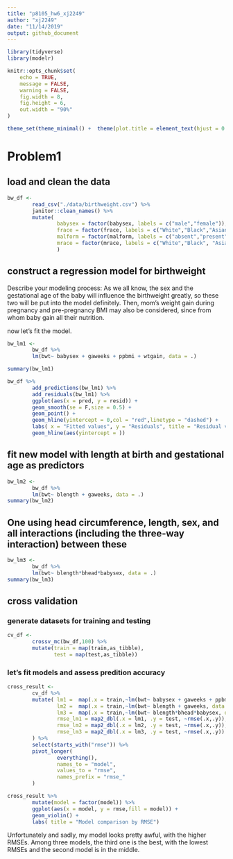 ```yaml
---
title: "p8105_hw6_xj2249"
author: "xj2249"
date: "11/14/2019"
output: github_document
---
```


```r
library(tidyverse)
library(modelr)

knitr::opts_chunk$set(
	echo = TRUE,
	message = FALSE,
	warning = FALSE,
	fig.width = 8, 
	fig.height = 6,
	out.width = "90%"
)

theme_set(theme_minimal() +  theme(plot.title = element_text(hjust = 0.5)) + theme(legend.position = "bottom") + theme(legend.title = element_blank()) )
```

# Problem1
## load and clean the data
```r
bw_df <- 
        read_csv("./data/birthweight.csv") %>% 
        janitor::clean_names() %>% 
        mutate(
                babysex = factor(babysex, labels = c("male","female")),
                frace = factor(frace, labels = c("White","Black","Asian","Puerto Rican","Other")),
                malform = factor(malform, labels = c("absent","present")),
                mrace = factor(mrace, labels = c("White","Black", "Asian", "Puerto Rican"))
                )
```

## construct a regression model for birthweight
Describe your modeling process:
As we all know, the sex and the gestational age of the baby will influence the birthweight greatly, so these two will be put into the model definitely. Then, mom's weight gain during pregnancy and pre-pregnancy BMI may also be considered, since 
from whom baby gain all their nutrition. 

now let's fit the model.
```r
bw_lm1 <- 
        bw_df %>% 
        lm(bwt~ babysex + gaweeks + ppbmi + wtgain, data = .) 

summary(bw_lm1)

bw_df %>% 
        add_predictions(bw_lm1) %>% 
        add_residuals(bw_lm1) %>% 
        ggplot(aes(x = pred, y = resid)) +
        geom_smooth(se = F,size = 0.5) + 
        geom_point() +
        geom_hline(yintercept = 0,col = "red",linetype = "dashed") + 
        labs( x = "Fitted values", y = "Residuals", title = "Residual vs Fitted Plot")
        geom_hline(aes(yintercept = ))
```

## fit new model with length at birth and gestational age as predictors
```r
bw_lm2 <- 
        bw_df %>% 
        lm(bwt~ blength + gaweeks, data = .) 
summary(bw_lm2)


```


## One using head circumference, length, sex, and all interactions (including the three-way interaction) between these
```r
bw_lm3 <-
        bw_df %>% 
        lm(bwt~ blength*bhead*babysex, data = .) 
summary(bw_lm3)
```



## cross validation
### generate datasets for training and testing
```r
cv_df <- 
        crossv_mc(bw_df,100) %>% 
        mutate(train = map(train,as_tibble),
               test = map(test,as_tibble))

```

### let's fit models and assess predition accuracy
```r
cross_result <-
        cv_df %>% 
        mutate( lm1 =  map(.x = train,~lm(bwt~ babysex + gaweeks + ppbmi + wtgain, data = .x)),
                lm2 =  map(.x = train,~lm(bwt~ blength + gaweeks, data = .x)),
                lm3 =  map(.x = train,~lm(bwt~ blength*bhead*babysex, data = .x)),
                rmse_lm1 = map2_dbl(.x = lm1, .y = test, ~rmse(.x,.y)),
                rmse_lm2 = map2_dbl(.x = lm2, .y = test, ~rmse(.x,.y)),
                rmse_lm3 = map2_dbl(.x = lm3, .y = test, ~rmse(.x,.y))
        ) %>% 
        select(starts_with("rmse")) %>% 
        pivot_longer(
                everything(),
                names_to = "model",
                values_to = "rmse",
                names_prefix = "rmse_"
        ) 

cross_result %>%
        mutate(model = factor(model)) %>% 
        ggplot(aes(x = model, y = rmse,fill = model)) +
        geom_violin() +
        labs( title = "Model comparison by RMSE")
```

Unfortunately and sadly, my model looks pretty awful, with the higher RMSEs.
Among three models, the third one is the best, with the lowest RMSEs and the second model is in the middle. 

# 
